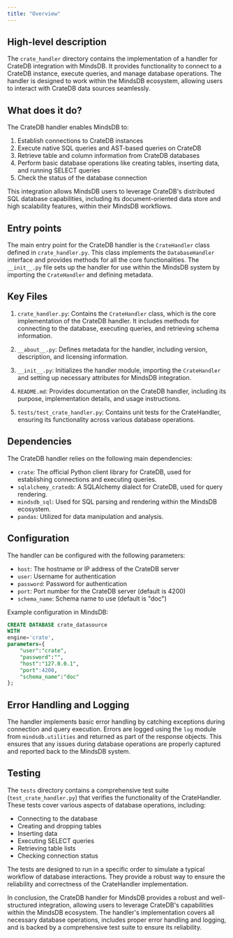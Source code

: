 ```yaml
---
title: "Overview"
---
```


## High-level description
The `crate_handler` directory contains the implementation of a handler for CrateDB integration with MindsDB. It provides functionality to connect to a CrateDB instance, execute queries, and manage database operations. The handler is designed to work within the MindsDB ecosystem, allowing users to interact with CrateDB data sources seamlessly.

## What does it do?
The CrateDB handler enables MindsDB to:
1. Establish connections to CrateDB instances
2. Execute native SQL queries and AST-based queries on CrateDB
3. Retrieve table and column information from CrateDB databases
4. Perform basic database operations like creating tables, inserting data, and running SELECT queries
5. Check the status of the database connection

This integration allows MindsDB users to leverage CrateDB's distributed SQL database capabilities, including its document-oriented data store and high scalability features, within their MindsDB workflows.

## Entry points
The main entry point for the CrateDB handler is the `CrateHandler` class defined in `crate_handler.py`. This class implements the `DatabaseHandler` interface and provides methods for all the core functionalities. The `__init__.py` file sets up the handler for use within the MindsDB system by importing the `CrateHandler` and defining metadata.

## Key Files
1. `crate_handler.py`: Contains the `CrateHandler` class, which is the core implementation of the CrateDB handler. It includes methods for connecting to the database, executing queries, and retrieving schema information.

2. `__about__.py`: Defines metadata for the handler, including version, description, and licensing information.

3. `__init__.py`: Initializes the handler module, importing the `CrateHandler` and setting up necessary attributes for MindsDB integration.

4. `README.md`: Provides documentation on the CrateDB handler, including its purpose, implementation details, and usage instructions.

5. `tests/test_crate_handler.py`: Contains unit tests for the CrateHandler, ensuring its functionality across various database operations.

## Dependencies
The CrateDB handler relies on the following main dependencies:
- `crate`: The official Python client library for CrateDB, used for establishing connections and executing queries.
- `sqlalchemy_cratedb`: A SQLAlchemy dialect for CrateDB, used for query rendering.
- `mindsdb_sql`: Used for SQL parsing and rendering within the MindsDB ecosystem.
- `pandas`: Utilized for data manipulation and analysis.

## Configuration
The handler can be configured with the following parameters:
- `host`: The hostname or IP address of the CrateDB server
- `user`: Username for authentication
- `password`: Password for authentication
- `port`: Port number for the CrateDB server (default is 4200)
- `schema_name`: Schema name to use (default is "doc")

Example configuration in MindsDB:
```sql
CREATE DATABASE crate_datasource
WITH
engine='crate',
parameters={
    "user":"crate",
    "password":"",
    "host":"127.0.0.1",
    "port":4200,
    "schema_name":"doc"
};
```

## Error Handling and Logging
The handler implements basic error handling by catching exceptions during connection and query execution. Errors are logged using the `log` module from `mindsdb.utilities` and returned as part of the response objects. This ensures that any issues during database operations are properly captured and reported back to the MindsDB system.

## Testing
The `tests` directory contains a comprehensive test suite (`test_crate_handler.py`) that verifies the functionality of the CrateHandler. These tests cover various aspects of database operations, including:
- Connecting to the database
- Creating and dropping tables
- Inserting data
- Executing SELECT queries
- Retrieving table lists
- Checking connection status

The tests are designed to run in a specific order to simulate a typical workflow of database interactions. They provide a robust way to ensure the reliability and correctness of the CrateHandler implementation.

In conclusion, the CrateDB handler for MindsDB provides a robust and well-structured integration, allowing users to leverage CrateDB's capabilities within the MindsDB ecosystem. The handler's implementation covers all necessary database operations, includes proper error handling and logging, and is backed by a comprehensive test suite to ensure its reliability.